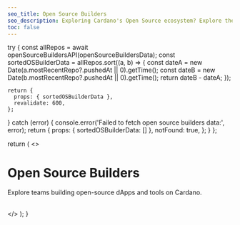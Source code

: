 ```yaml
---
seo_title: Open Source Builders
seo_description: Exploring Cardano's Open Source ecosystem? Explore the developer teams building tools, frameworks, and dApps that drive innovation on Cardano.
toc: false
---
```



  try {
    const allRepos = await openSourceBuildersAPI(openSourceBuildersData);
    const sortedOSBuilderData = allRepos.sort((a, b) => {
      const dateA = new Date(a.mostRecentRepo?.pushedAt || 0).getTime();
      const dateB = new Date(b.mostRecentRepo?.pushedAt || 0).getTime();
      return dateB - dateA;
    });

    return {
      props: { sortedOSBuilderData },
      revalidate: 600,
    };

} catch (error) {
console.error('Failed to fetch open source builders data:', error);
return {
props: { sortedOSBuilderData: [] },
notFound: true,
};
}
};

  return (
    <>
      <h1 className="nx-mt-2 nx-text-4xl nx-font-bold nx-tracking-tight nx-text-slate-900 dark:nx-text-slate-100">
        Open Source Builders
      </h1>
      <p className="nx-mt-6 nx-leading-7 first:nx-mt-0">
        Explore teams building open-source dApps and tools on Cardano.
      </p>
      <br />
      <OpenSourceBuildersTable data={sortedOSBuilderData} />
    </>
  );
}
